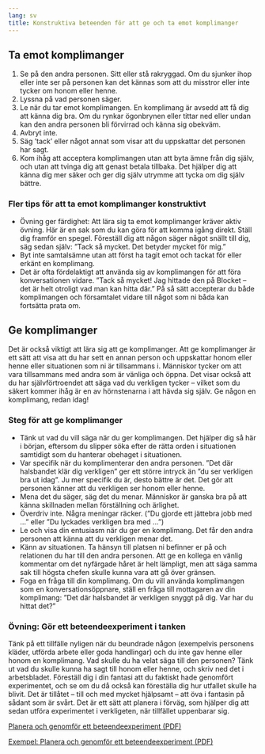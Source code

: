 ```yaml
---
lang: sv
title: Konstruktiva beteenden för att ge och ta emot komplimanger
---
```


## Ta emot komplimanger

1.  Se på den andra personen. Sitt eller stå rakryggad. Om du sjunker
    ihop eller inte ser på personen kan det kännas som att du misstror
    eller inte tycker om honom eller henne.
2.  Lyssna på vad personen säger.
3.  Le när du tar emot komplimangen. En komplimang är avsedd att få dig
    att känna dig bra. Om du rynkar ögonbrynen eller tittar ned eller
    undan kan den andra personen bli förvirrad och känna sig obekväm.
4.  Avbryt inte.
5.  Säg ’tack’ eller något annat som visar att du uppskattar det
    personen har sagt.
6.  Kom ihåg att acceptera komplimangen utan att byta ämne från dig
    själv, och utan att tvinga dig att genast betala tillbaka. Det
    hjälper dig att känna dig mer säker och ger dig själv utrymme att
    tycka om dig själv bättre.

### Fler tips för att ta emot komplimanger konstruktivt

-   Övning ger färdighet: Att lära sig ta emot komplimanger kräver aktiv
    övning. Här är en sak som du kan göra för att komma igång direkt.
    Ställ dig framför en spegel. Föreställ dig att någon säger något
    snällt till dig, säg sedan själv: ”Tack så mycket. Det betyder
    mycket för mig.”
-   Byt inte samtalsämne utan att först ha tagit emot och tackat för
    eller erkänt en komplimang.
-   Det är ofta fördelaktigt att använda sig av komplimangen för att
    föra konversationen vidare. ”Tack så mycket! Jag hittade den på
    Blocket -- det är helt otroligt vad man kan hitta där.” På så sätt
    accepterar du både komplimangen och församtalet vidare till något
    som ni båda kan fortsätta prata om.

## Ge komplimanger

Det är också viktigt att lära sig att ge komplimanger. Att ge
komplimanger är ett sätt att visa att du har sett en annan person och
uppskattar honom eller henne eller situationen som ni är tillsammans i.
Människor tycker om att vara tillsammans med andra som är vänliga och
öppna. Det visar också att du har självförtroendet att säga vad du
verkligen tycker -- vilket som du säkert kommer ihåg är en av
hörnstenarna i att hävda sig själv. Ge någon en komplimang, redan idag!

### Steg för att ge komplimanger

-   Tänk ut vad du vill säga när du ger komplimangen. Det hjälper dig så
    här i början, eftersom du slipper söka efter de rätta orden i
    situationen samtidigt som du hanterar obehaget i situationen.
-   Var specifik när du komplimenterar den andra personen. ”Det där
    halsbandet klär dig verkligen” ger ett större intryck än ”du ser
    verkligen bra ut idag”. Ju mer specifik du är, desto bättre är det.
    Det gör att personen känner att du verkligen ser honom eller henne.
-   Mena det du säger, säg det du menar. Människor är ganska bra på att
    känna skillnaden mellan förställning och ärlighet.
-   Överdriv inte. Några meningar räcker. (”Du gjorde ett jättebra jobb
    med ...” eller ”Du lyckades verkligen bra med ...”)
-   Le och visa din entusiasm när du ger en komplimang. Det får den
    andra personen att känna att du verkligen menar det.
-   Känn av situationen. Ta hänsyn till platsen ni befinner er på och
    relationen du har till den andra personen. Att ge en kollega en
    vänlig kommentar om det nyfärgade håret är helt lämpligt, men att
    säga samma sak till högsta chefen skulle kunna vara att gå över
    gränsen.
-   Foga en fråga till din komplimang. Om du vill använda komplimangen
    som en konversationsöppnare, ställ en fråga till mottagaren av din
    komplimang: ”Det där halsbandet är verkligen snyggt på dig. Var har
    du hittat det?”

### Övning: Gör ett beteendeexperiment i tanken

Tänk på ett tillfälle nyligen när du beundrade någon (exempelvis
personens kläder, utförda arbete eller goda handlingar) och du inte gav
henne eller honom en komplimang. Vad skulle du ha velat säga till den
personen? Tänk ut vad du skulle kunna ha sagt till honom eller henne,
och skriv ned det i arbetsbladet. Föreställ dig i din fantasi att du faktiskt hade genomfört experimentet, och se om du då också kan föreställa dig hur utfallet skulle ha blivit. Det är tillåtet -- till och med mycket hjälpsamt -- att öva i fantasin på sådant som är svårt. Det är ett sätt att planera i förväg, som hjälper dig att sedan utföra experimentet i verkligeten, när tillfället uppenbarar sig.

::: {.content-visible when-format="html"}
[Planera och genomför ett beteendeexperiment (PDF)](forms/100respekt-beteendeexperiment.pdf)
:::
\xqrform{Planera och genomför ett beteendeexperiment (PDF)}{forms/100respekt-beteendeexperiment.pdf}

::: {.content-visible when-format="html"}
[Exempel: Planera och genomför ett beteendeexperiment (PDF)](forms/100respekt-exempel-beteendeexperiment.pdf) 
:::
\xqrform{Exempel: Planera och genomför ett beteendeexperiment (PDF)}{forms/100respekt-exempel-beteendeexperiment.pdf}